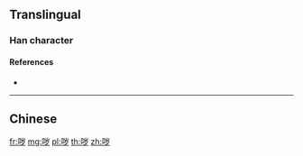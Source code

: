 {{also|噦}}
==Translingual==

===Han character===
{{Han char|rn=30|rad=口|as=06|sn=9|four=|canj=RUNI|ids=⿰口岁}}

====References====
* {{Han ref|kx=0189.271|hdz=10617.010|uh=54D5|ud=21717}}

----

==Chinese==
{{zh-see|噦}}

[[fr:哕]]
[[mg:哕]]
[[pl:哕]]
[[th:哕]]
[[zh:哕]]